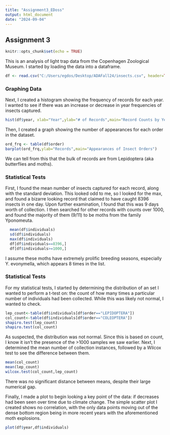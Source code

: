 ---
title: "Assignment3_EDoss"
output: html_document
date: "2024-09-04"
---

## Assignment 3

```{r setup, echo=FALSE}
knitr::opts_chunk$set(echo = TRUE)
```

This is an analysis of light trap data from the Copenhagen Zoological Museum. I started by loading the data into a dataframe.

```{r}
df <- read.csv("C:/Users/egdos/Desktop/ADAFall24/insects.csv", header=TRUE)
```

### Graphing Data

Next, I created a histogram showing the frequency of records for each year. I wanted to see if there was an increase or decrease in year frequencies of insects captured.

```{r}
hist(df$year, xlab="Year",ylab="# of Records",main="Record Counts by Year")
```

Then, I created a graph showing the number of appearances for each order in the dataset.

```{r}
ord_frq <- table(df$order)
barplot(ord_frq,ylab="Records",main="Appearances of Insect Orders")
```

We can tell from this that the bulk of records are from Lepidoptera (aka butterflies and moths).

### Statistical Tests

First, I found the mean number of insects captured for each record, along with the standard deviation. This looked odd to me, so I looked for the max, and found a bizarre looking record that claimed to have caught 8396 insects in one day. Upon further examination, I found that this was 9 days worth of collection. I then searched for other records with counts over 1000, and found the majority of them (9/11) to be moths from the family Yponomeuta.

```{r}
  mean(df$individuals)
  sd(df$individuals)
  max(df$individuals)
  df[df$individuals==8396,]
  df[df$individuals>=1000,]
```
I assume these moths have extremely prolific breeding seasons, especially Y. evonymella, which appears 8 times in the list.

### Statistical Tests

For my statistical tests, I started by determining the distribution of an set I wanted to perform a t-test on: the count of how many times a particular number of individuals had been collected. While this was likely not normal, I wanted to check.

```{r}
lep_count<-table(df$individuals[df$order=="LEPIDOPTERA"])
col_count<-table(df$individuals[df$order=="COLEOPTERA"])
shapiro.test(lep_count)
shapiro.test(col_count)
```
As suspected, the distribution was not normal. Since this is based on count, I know it isn't the presence of the >1000 samples we saw earlier. Next, I determined the mean number of collection instances, followed by a Wilcox test to see the difference between them.

```{r}
mean(col_count)
mean(lep_count)
wilcox.test(col_count,lep_count)
```
There was no significant distance between means, despite their large numerical gap. 

Finally, I made a plot to begin looking a key point of the data: if decreases had been seen over time due to climate change. The simple scatter plot I created shows no correlation, with the only data points moving out of the dense bottom region being in more recent years with the aforementioned moth explosions.

```{r}
plot(df$year,df$individuals)
```
